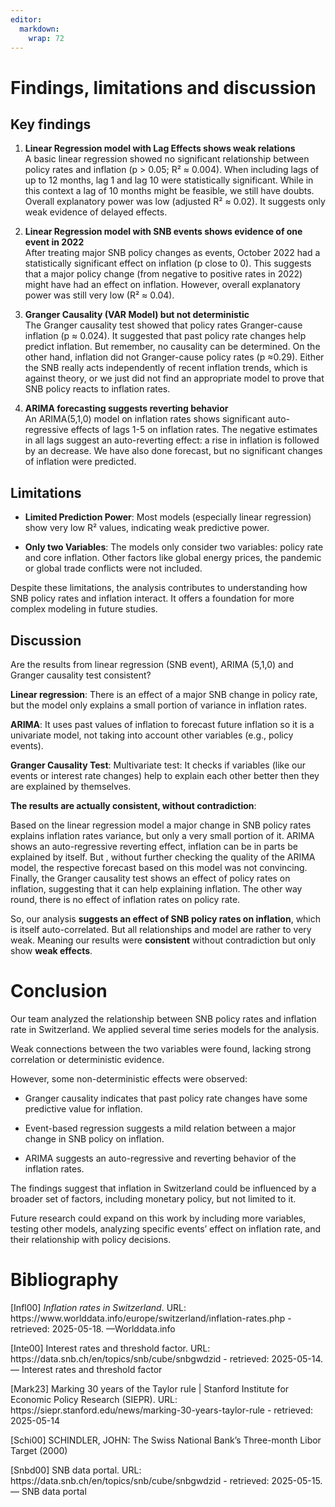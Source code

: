 ```yaml
---
editor: 
  markdown: 
    wrap: 72
---
```


# Findings, limitations and discussion

## Key findings

1.  **Linear Regression model with Lag Effects shows weak relations**\
    A basic linear regression showed no significant relationship between
    policy rates and inflation (p \> 0.05; R² ≈ 0.004). When including
    lags of up to 12 months, lag 1 and lag 10 were statistically
    significant. While in this context a lag of 10 months might be
    feasible, we still have doubts. Overall explanatory power was low
    (adjusted R² ≈ 0.02). It suggests only weak evidence of delayed
    effects.

2.  **Linear Regression model with SNB events shows evidence of one
    event in 2022**\
    After treating major SNB policy changes as events, October 2022 had
    a statistically significant effect on inflation (p close to 0). This
    suggests that a major policy change (from negative to positive rates
    in 2022) might have had an effect on inflation. However, overall
    explanatory power was still very low (R² ≈ 0.04).

3.  **Granger Causality (VAR Model) but not deterministic**\
    The Granger causality test showed that policy rates Granger-cause
    inflation (p ≈ 0.024). It suggested that past policy rate changes
    help predict inflation. But remember, no causality can be
    determined. On the other hand, inflation did not Granger-cause
    policy rates (p ≈0.29). Either the SNB really acts independently of
    recent inflation trends, which is against theory, or we just did not
    find an appropriate model to prove that SNB policy reacts to
    inflation rates.

4.  **ARIMA forecasting suggests reverting behavior**\
    An ARIMA(5,1,0) model on inflation rates shows significant
    auto-regressive effects of lags 1-5 on inflation rates. The negative
    estimates in all lags suggest an auto-reverting effect: a rise in
    inflation is followed by an decrease. We have also done forecast,
    but no significant changes of inflation were predicted.

## Limitations

-   **Limited Prediction Power**: Most models (especially linear
    regression) show very low R² values, indicating weak predictive
    power.

-   **Only two Variables**: The models only consider two variables:
    policy rate and core inflation. Other factors like global energy
    prices, the pandemic or global trade conflicts were not included.

Despite these limitations, the analysis contributes to understanding how
SNB policy rates and inflation interact. It offers a foundation for more
complex modeling in future studies.

```{=latex}
\newpage
```

## Discussion

Are the results from linear regression (SNB event), ARIMA (5,1,0) and
Granger causality test consistent?

**Linear regression**: There is an effect of a major SNB change in
policy rate, but the model only explains a small portion of variance in
inflation rates.

**ARIMA**: It uses past values of inflation to forecast future inflation
so it is a univariate model, not taking into account other variables
(e.g., policy events).

**Granger Causality Test**: Multivariate test: It checks if variables
(like our events or interest rate changes) help to explain each other
better then they are explained by themselves.

**The results are actually consistent, without contradiction**:

Based on the linear regression model a major change in SNB policy rates
explains inflation rates variance, but only a very small portion of it.
ARIMA shows an auto-regressive reverting effect, inflation can be in
parts be explained by itself. But , without further checking the quality
of the ARIMA model, the respective forecast based on this model was not
convincing. Finally, the Granger causality test shows an effect of
policy rates on inflation, suggesting that it can help explaining
inflation. The other way round, there is no effect of inflation rates on
policy rate.

So, our analysis **suggests an effect of SNB policy rates on
inflation**, which is itself auto-correlated. But all relationships and
model are rather to very weak. Meaning our results were **consistent**
without contradiction but only show **weak effects**.

# Conclusion

Our team analyzed the relationship between SNB policy rates and
inflation rate in Switzerland. We applied several time series models for
the analysis.

Weak connections between the two variables were found, lacking strong
correlation or deterministic evidence.

However, some non-deterministic effects were observed:

-   Granger causality indicates that past policy rate changes have some
    predictive value for inflation.

-   Event-based regression suggests a mild relation between a major
    change in SNB policy on inflation.

-   ARIMA suggests an auto-regressive and reverting behavior of the
    inflation rates.

The findings suggest that inflation in Switzerland could be influenced
by a broader set of factors, including monetary policy, but not limited
to it.

Future research could expand on this work by including more variables,
testing other models, analyzing specific events' effect on inflation
rate, and their relationship with policy decisions.

# Bibliography

\[Infl00\] *Inflation rates in Switzerland*. URL:
https://www.worlddata.info/europe/switzerland/inflation-rates.php -
retrieved: 2025-05-18. —Worlddata.info

\[Inte00\] Interest rates and threshold factor. URL:
https://data.snb.ch/en/topics/snb/cube/snbgwdzid - retrieved:
2025-05-14. — Interest rates and threshold factor

\[Mark23\] Marking 30 years of the Taylor rule \| Stanford Institute for
Economic Policy Research (SIEPR). URL:
https://siepr.stanford.edu/news/marking-30-years-taylor-rule -
retrieved: 2025-05-14

\[Schi00\] SCHINDLER, JOHN: The Swiss National Bank’s Three-month Libor
Target (2000)

\[Snbd00\] SNB data portal. URL:
https://data.snb.ch/en/topics/snb/cube/snbgwdzid - retrieved:
2025-05-15. — SNB data portal
